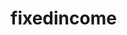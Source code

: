 # fixedincome


<ul className="grid grid-cols-1 md:grid-cols-2 lg:grid-cols-3 xl:grid-cols-4 gap-4 -ml-6">
<ReferenceCard
    title="ameribor"
    description="Ameribor. Ameribor (short for the American interbank offered rate) is a benchmark interest rate that reflects the..."
    url="/platform/reference/fixedincome/ameribor"
    command="true"
/>
<ReferenceCard
    title="estr"
    description="Euro Short-Term Rate. The euro short-term rate (€STR) reflects the wholesale euro unsecured overnight borrowing..."
    url="/platform/reference/fixedincome/estr"
    command="true"
/>
<ReferenceCard
    title="fed"
    description="Fed Funds Rate. Get Effective Federal Funds Rate data. A bank rate is the interest rate a nation's central bank..."
    url="/platform/reference/fixedincome/fed"
    command="true"
/>
<ReferenceCard
    title="iorb"
    description="Interest on Reserve Balances. Get Interest Rate on Reserve Balances data A bank rate is the interest rate a..."
    url="/platform/reference/fixedincome/iorb"
    command="true"
/>
<ReferenceCard
    title="projections"
    description="Fed Funds Rate Projections. The projections for the federal funds rate are the value of the midpoint of the..."
    url="/platform/reference/fixedincome/projections"
    command="true"
/>
<ReferenceCard
    title="sofr"
    description="Secured Overnight Financing Rate. The Secured Overnight Financing Rate (SOFR) is a broad measure of the cost of..."
    url="/platform/reference/fixedincome/sofr"
    command="true"
/>
<ReferenceCard
    title="sonia"
    description="Sterling Overnight Index Average. SONIA (Sterling Overnight Index Average) is an important interest rate..."
    url="/platform/reference/fixedincome/sonia"
    command="true"
/>
<ReferenceCard
    title="treasury"
    description="Treasury Rates. Treasury rates data."
    url="/platform/reference/fixedincome/treasury"
    command="true"
/>
<ReferenceCard
    title="ycrv"
    description="US Yield Curve. Get United States yield curve."
    url="/platform/reference/fixedincome/ycrv"
    command="true"
/>
</ul>
